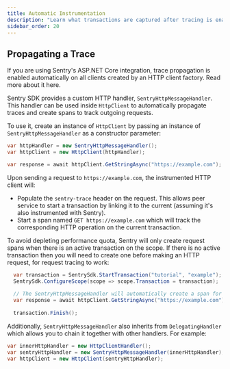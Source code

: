 ```yaml
---
title: Automatic Instrumentation
description: "Learn what transactions are captured after tracing is enabled."
sidebar_order: 20
---
```


## Propagating a Trace

<Note>

If you are using Sentry's ASP.NET Core integration, trace propagation is enabled automatically on all clients created by an HTTP client factory. Read more about it <Link to="/platforms/dotnet/guides/aspnetcore/performance/instrumentation/automatic-instrumentation">here</Link>.

</Note>

Sentry SDK provides a custom HTTP handler, `SentryHttpMessageHandler`. This handler can be used inside `HttpClient` to automatically propagate traces and create spans to track outgoing requests.

To use it, create an instance of `HttpClient` by passing an instance of `SentryHttpMessageHandler` as a constructor parameter:

```csharp
var httpHandler = new SentryHttpMessageHandler();
var httpClient = new HttpClient(httpHandler);

var response = await httpClient.GetStringAsync("https://example.com");
```

Upon sending a request to `https://example.com`, the instrumented HTTP client will:

- Populate the `sentry-trace` header on the request. This allows peer service to start a transaction by linking it to the current (assuming it's also instrumented with Sentry).
- Start a span named `GET https://example.com` which will track the corresponding HTTP operation on the current transaction.

To avoid depleting performance quota, Sentry will only create request spans when there is an active transaction on the scope. If there is no active transaction then you will need to create one before making an HTTP request, for request tracing to work:

```csharp
  var transaction = SentrySdk.StartTransaction("tutorial", "example");
  SentrySdk.ConfigureScope(scope => scope.Transaction = transaction);
  
  // The SentryHttpMessageHandler will automatically create a span for the request
  var response = await httpClient.GetStringAsync("https://example.com");
  
  transaction.Finish();
```

Additionally, `SentryHttpMessageHandler` also inherits from `DelegatingHandler` which allows you to chain it together with other handlers. For example:

```csharp
var innerHttpHandler = new HttpClientHandler();
var sentryHttpHandler = new SentryHttpMessageHandler(innerHttpHandler);
var httpClient = new HttpClient(sentryHttpHandler);
```

<PlatformContent includePath="performance/automatic-instrumentation-integrations" />
